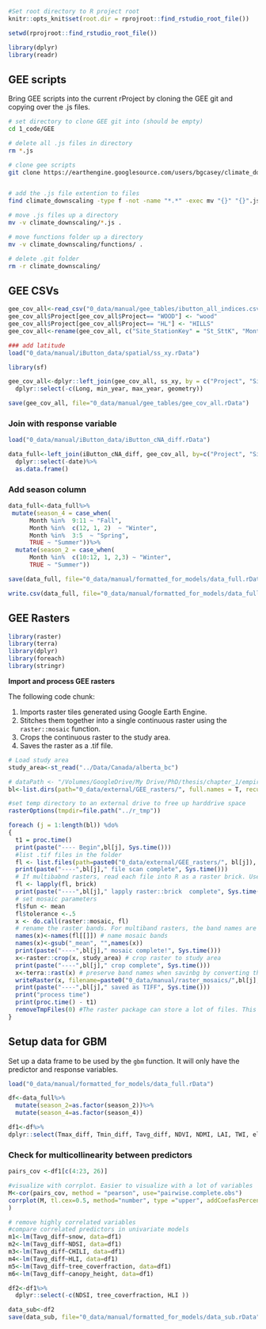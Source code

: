 ```r
#Set root directory to R project root
knitr::opts_knit$set(root.dir = rprojroot::find_rstudio_root_file())

setwd(rprojroot::find_rstudio_root_file())

```

```r
library(dplyr)
library(readr)
```

## GEE scripts {.unnumbered}

Bring GEE scripts into the current rProject by cloning the GEE git and copying over the .js files.

```bash
# set directory to clone GEE git into (should be empty)
cd 1_code/GEE

# delete all .js files in directory
rm *.js

# clone gee scripts
git clone https://earthengine.googlesource.com/users/bgcasey/climate_downscaling


# add the .js file extention to files
find climate_downscaling -type f -not -name "*.*" -exec mv "{}" "{}".js \;

# move .js files up a directory
mv -v climate_downscaling/*.js .

# move functions folder up a directory
mv -v climate_downscaling/functions/ .

# delete .git folder
rm -r climate_downscaling/
```

## GEE CSVs {.unnumbered}

```r
gee_cov_all<-read_csv("0_data/manual/gee_tables/ibutton_all_indices.csv")
gee_cov_all$Project[gee_cov_all$Project== "WOOD"] <- "wood"
gee_cov_all$Project[gee_cov_all$Project== "HL"] <- "HILLS"
gee_cov_all<-rename(gee_cov_all, c("Site_StationKey" = "St_SttK", "Month"="month", "Year"= "year", "tree_coverfraction"="tree-coverfraction"))

### add latitude
load("0_data/manual/iButton_data/spatial/ss_xy.rData")

library(sf)

gee_cov_all<-dplyr::left_join(gee_cov_all, ss_xy, by = c("Project", "Site_StationKey"))%>%
  dplyr::select(-c(Long, min_year, max_year, geometry))

save(gee_cov_all, file="0_data/manual/gee_tables/gee_cov_all.rData")
```

### Join with response variable {.unnumbered}

```r
load("0_data/manual/iButton_data/iButton_cNA_diff.rData")

data_full<-left_join(iButton_cNA_diff, gee_cov_all, by=c("Project", "Site_StationKey", "Month", "Year"))%>%
  dplyr::select(-date)%>%
  as.data.frame()
```

### Add season column {.unnumbered}

```r

data_full<-data_full%>%
 mutate(season_4 = case_when(
      Month %in%  9:11 ~ "Fall",
      Month %in%  c(12, 1, 2)  ~ "Winter",
      Month %in%  3:5  ~ "Spring",
      TRUE ~ "Summer"))%>%
  mutate(season_2 = case_when(
      Month %in%  c(10:12, 1, 2,3) ~ "Winter",
      TRUE ~ "Summer"))

save(data_full, file="0_data/manual/formatted_for_models/data_full.rData")

write.csv(data_full, file="0_data/manual/formatted_for_models/data_full.csv", row.names = FALSE)  
```




## GEE Rasters

```r
library(raster)
library(terra)
library(dplyr)
library(foreach)
library(stringr)
```

**Import and process GEE rasters**

The following code chunk:

1.   Imports raster tiles generated using Google Earth Engine.
2.   Stitches them together into a single continuous raster using the `raster::mosaic` function.
3.   Crops the continuous raster to the study area.
4.  Saves the raster as a .tif file.

```r

# Load study area
study_area<-st_read("../Data/Canada/alberta_bc")

# dataPath <- "/Volumes/GoogleDrive/My Drive/PhD/thesis/chapter_1/empirical/0_data/external/CL_LiDAR/grid_metrics_surfaces/"
bl<-list.dirs(path="0_data/external/GEE_rasters/", full.names = T, recursive = T)

#set temp directory to an external drive to free up harddrive space
rasterOptions(tmpdir=file.path("../r_tmp")) 

foreach (j = 1:length(bl)) %do%
{
  t1 = proc.time()
  print(paste("---- Begin",bl[j], Sys.time()))
  #list .tif files in the folder
  fl <- list.files(path=paste0("0_data/external/GEE_rasters/", bl[j]), pattern = '*.tif$', recursive = T, full.names = T)
  print(paste("----",bl[j]," file scan complete", Sys.time()))
  # If multibabnd rasters, read each file into R as a raster brick. Use raster function if   single band rasters
  fl <- lapply(fl, brick)
  print(paste("----",bl[j]," lapply raster::brick  complete", Sys.time()))
  # set mosaic parameters
  fl$fun <- mean
  fl$tolerance <-.5
  x <- do.call(raster::mosaic, fl)
  # rename the raster bands. For multiband rasters, the band names are lost during mosaicing
  names(x)<-names(fl[[]]) # name mosaic bands
  names(x)<-gsub("_mean", "",names(x))
  print(paste("----",bl[j]," mosaic complete!", Sys.time()))
  x<-raster::crop(x, study_area) # crop raster to study area
  print(paste("----",bl[j]," crop complete", Sys.time())) 
  x<-terra::rast(x) # preserve band names when savinbg by converting the stack to a rast object from the terra package.
  writeRaster(x, filename=paste0("0_data/manual/raster_mosaics/",bl[j], ".tif"),  overwrite=T)
  print(paste("----",bl[j]," saved as TIFF", Sys.time()))
  print("process time")
  print(proc.time() - t1)
  removeTmpFiles(0) #The raster package can store a lot of files. This removes any temp raster files generated   during the loop
}
```

## Setup data for GBM {-}

Set up a data frame to be used by the `gbm` function. It will only have
the predictor and response variables.

```r
load("0_data/manual/formatted_for_models/data_full.rData")

df<-data_full%>%
  mutate(season_2=as.factor(season_2))%>%
  mutate(season_4=as.factor(season_4))

df1<-df%>%
dplyr::select(Tmax_diff, Tmin_diff, Tavg_diff, NDVI, NDMI, LAI, TWI, elevation, slope, HLI, tpi_50, tpi_500, northness, snow, NDSI, pr, srad, vs, soil, canopy_height, canopy_standard_deviation, tree_coverfraction, cloud_fraction, discrete_classification, forest_type, CHILI, Month, season_4)
```

### Check for multicollinearity between predictors {.unnumbered}

```r
pairs_cov <-df1[c(4:23, 26)]

#visualize with corrplot. Easier to visualize with a lot of variables
M<-cor(pairs_cov, method = "pearson", use="pairwise.complete.obs")
corrplot(M, tl.cex=0.5, method="number", type ="upper", addCoefasPercent=TRUE, order = "hclust", number.cex=.5, cl.cex=.5
)

# remove highly correlated variables
#compare correlated predictors in univariate models
m1<-lm(Tavg_diff~snow, data=df1)
m2<-lm(Tavg_diff~NDSI, data=df1)
m3<-lm(Tavg_diff~CHILI, data=df1)
m4<-lm(Tavg_diff~HLI, data=df1)
m5<-lm(Tavg_diff~tree_coverfraction, data=df1)
m6<-lm(Tavg_diff~canopy_height, data=df1)

df2<-df1%>%
  dplyr::select(-c(NDSI, tree_coverfraction, HLI ))

data_sub<-df2
save(data_sub, file="0_data/manual/formatted_for_models/data_sub.rData")
```

